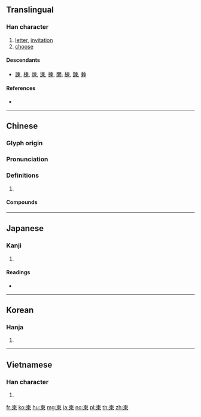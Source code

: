 {{also|東}}
==Translingual==

===Han character===
{{Han char|rn=75|rad=木|as=05|sn=9|four=50906|canj=DWF|ids=}}

# [[letter]], [[invitation]]
# [[choose]]

====Descendants====
* [[諫]], [[楝]], [[煉]], [[湅]], [[揀]], [[闌]], [[練]], [[鍊]], [[𣍃]]

====References====
* {{Han ref|kx=0520.190|dkj=14655|dj=0908.140|hdz=21179.040|uh=67EC|ud=26604|bh=AC5A|bd=44122}}

----

==Chinese==
{{zh-forms}}

===Glyph origin===
{{Han etym}}
{{Han compound|束|八|t1=tie|t2=individually|ls=ic}}

===Pronunciation===
{{zh-pron
|m=jiǎn
|c=gaan2
|mc=y
|oc=y
|cat=
}}

===Definitions===
{{zh-hanzi}}

# {{rfdef|zh}}

====Compounds====
{{zh-der|折柬|柬埔寨|柬帖|訂婚柬帖|請柬|遴柬}}

----

==Japanese==

===Kanji===
{{ja-kanji|grade=|rs=木05}}

# {{defn|lang=ja|sort=木05}}

====Readings====
* {{ja-readings|on=[[かん]] (kan), [[けん]] (ken)|kun=[[えらぶ]] (erabu), [[てがみ]] (tegami)}}

----

==Korean==

===Hanja===
{{ko-hanja|hangeul=간|eumhun=|rv=gan|mr=kan|y=kan}}

# {{defn|lang=ko|sort=木05}}

----

==Vietnamese==

===Han character===
{{vi-hantu|[[giản]]|rs=木05}}

# {{defn|lang=vi|sort=木05}}

[[fr:柬]]
[[ko:柬]]
[[hu:柬]]
[[mg:柬]]
[[ja:柬]]
[[no:柬]]
[[pl:柬]]
[[th:柬]]
[[zh:柬]]